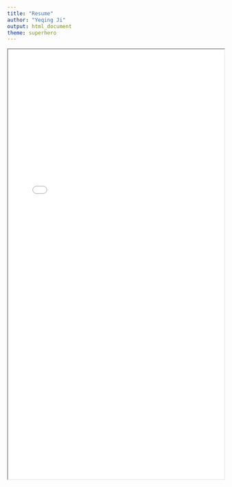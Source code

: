 ```yaml
---
title: "Resume"
author: "Yeqing Ji"
output: html_document
theme: superhero
---
```

<iframe src="resume.pdf" width="100%" height="1000px">